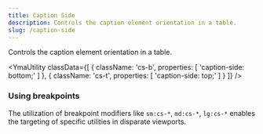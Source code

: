 ```yaml
---
title: Caption Side
description: Controls the caption element orientation in a table.
slug: /caption-side
---
```



Controls the caption element orientation in a table.

<YmaUtility
  classData={[
    {
      className: 'cs-b',
      properties: [
        'caption-side: bottom;'
      ]
    },
    {
      className: 'cs-t',
      properties: [
        'caption-side: top;'
      ]
    }
  ]}
/>

### Using breakpoints

The utilization of breakpoint modifiers like `sm:cs-*`, `md:cs-*`, `lg:cs-*` enables the targeting of specific utilities in disparate viewports.